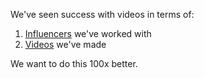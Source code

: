
We've seen success with videos in terms of:

1. [Influencers](/handbook/growth/marketing/open-source-sponsorship#influencers) we've worked with
2. [Videos](/handbook/content/youtube) we've made

We want to do this 100x better.